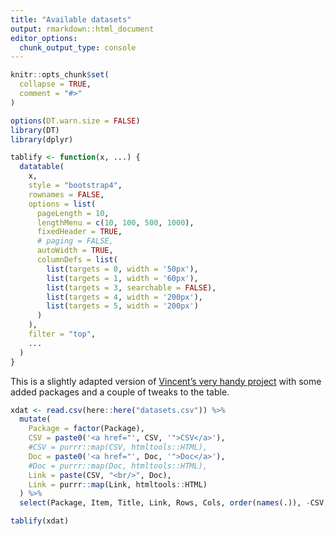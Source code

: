 ```yaml
---
title: "Available datasets"
output: rmarkdown::html_document
editor_options: 
  chunk_output_type: console
---
```


```r
knitr::opts_chunk$set(
  collapse = TRUE,
  comment = "#>"
)

options(DT.warn.size = FALSE)
library(DT)
library(dplyr)

tablify <- function(x, ...) {
  datatable(
    x, 
    style = "bootstrap4",
    rownames = FALSE,
    options = list(
      pageLength = 10,
      lengthMenu = c(10, 100, 500, 1000),
      fixedHeader = TRUE,
      # paging = FALSE,
      autoWidth = TRUE,
      columnDefs = list(
        list(targets = 0, width = '50px'),
        list(targets = 1, width = '60px'),
        list(targets = 3, searchable = FALSE),
        list(targets = 4, width = '200px'),
        list(targets = 5, width = '200px')
      )
    ), 
    filter = "top",
    ...
  )
}

```

This is a slightly adapted version of [Vincent's very handy project](https://github.com/vincentarelbundock/Rdatasets) with some added packages and a couple of tweaks to the table.

```r
xdat <- read.csv(here::here("datasets.csv")) %>%
  mutate(
    Package = factor(Package),
    CSV = paste0('<a href="', CSV, '">CSV</a>'),
    #CSV = purrr::map(CSV, htmltools::HTML),
    Doc = paste0('<a href="', Doc, '">Doc</a>'),
    #Doc = purrr::map(Doc, htmltools::HTML),
    Link = paste(CSV, "<br/>", Doc),
    Link = purrr::map(Link, htmltools::HTML)
  ) %>%
  select(Package, Item, Title, Link, Rows, Cols, order(names(.)), -CSV, -Doc)

tablify(xdat)
```
